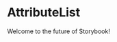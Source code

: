 
<Meta title="Components|AttributeList" />

# AttributeList

Welcome to the future of Storybook!

<Story name="AttributeList">
  <AttributeList
    header="Money"
    contrast
    items={[
      { attribute: "Price", value: 100, format: "money" },
      { attribute: "Cost", value: 10, format: "money" }
    ]}
  />
</Story>

<Props of={AttributeList} />
